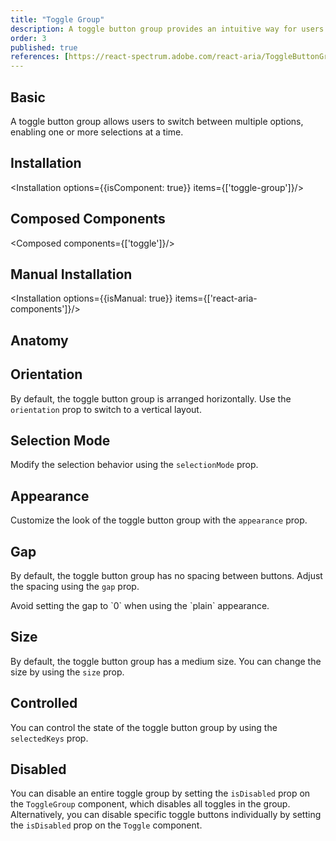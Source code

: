 ```yaml
---
title: "Toggle Group"
description: A toggle button group provides an intuitive way for users to switch between multiple options, supporting both single and multi-selection modes.
order: 3
published: true
references: [https://react-spectrum.adobe.com/react-aria/ToggleButtonGroup.html#props]
---
```


## Basic

A toggle button group allows users to switch between multiple options, enabling one or more selections at a time.

<How toUse="buttons/toggle-group/toggle-group-demo" />

## Installation

<Installation options={{isComponent: true}} items={['toggle-group']}/>

## Composed Components

<Composed components={['toggle']}/>

## Manual Installation

<Installation options={{isManual: true}} items={['react-aria-components']}/>

<SourceCode toShow='toggle'/>

## Anatomy

<Anatomy show='toggle-group-anatomy'/>

## Orientation

By default, the toggle button group is arranged horizontally. Use the `orientation` prop to switch to a vertical layout.

<How toUse="buttons/toggle-group/toggle-group-orientation-demo" />

## Selection Mode

Modify the selection behavior using the `selectionMode` prop.

<How toUse="buttons/toggle-group/toggle-group-selection-mode-demo" />

## Appearance

Customize the look of the toggle button group with the `appearance` prop.

<How toUse="buttons/toggle-group/toggle-group-appearance-demo" />

## Gap

By default, the toggle button group has no spacing between buttons. Adjust the spacing using the `gap` prop.

<How toUse="buttons/toggle-group/toggle-group-gap-demo" />

<Note intent='warning'>
  Avoid setting the gap to `0` when using the `plain` appearance.
</Note>

## Size
By default, the toggle button group has a medium size. You can change the size by using the `size` prop.
<How toUse="buttons/toggle-group/toggle-group-sizing-demo" />

## Controlled
You can control the state of the toggle button group by using the `selectedKeys` prop.
<How toUse="buttons/toggle-group/toggle-group-controlled-demo" />

## Disabled
You can disable an entire toggle group by setting the `isDisabled` prop on the `ToggleGroup` component, which disables all toggles in the group. Alternatively, you can disable specific toggle buttons individually by setting the `isDisabled` prop on the `Toggle` component.
<How toUse="buttons/toggle-group/toggle-group-disabled-demo" />
